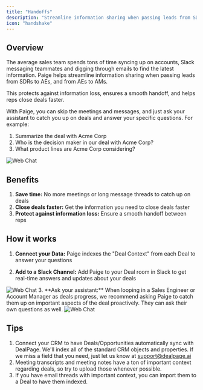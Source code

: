 ```yaml
---
title: "Handoffs"
description: "Streamline information sharing when passing leads from SDRs to AEs, and from AEs to AMs."
icon: "handshake"
---
```

## Overview
The average sales team spends tons of time syncing up on accounts, Slack messaging teammates and digging through emails to find the latest information. Paige helps streamline information sharing when passing leads from SDRs to AEs, and from AEs to AMs.

This protects against information loss, ensures a smooth handoff, and helps reps close deals faster.

With Paige, you can skip the meetings and messages, and just ask your assistant to catch you up on deals and answer your specific questions. For example:
1. Summarize the deal with Acme Corp
2. Who is the decision maker in our deal with Acme Corp?
3. What product lines are Acme Corp considering?

<img src="/images/web-app-deal-search.png" alt="Web Chat" />

## Benefits
1. **Save time:** No more meetings or long message threads to catch up on deals
2. **Close deals faster:** Get the information you need to close deals faster
3. **Protect against information loss:** Ensure a smooth handoff between reps

## How it works
1. **Connect your Data:** Paige indexes the "Deal Context" from each Deal to answer your questions


2. **Add to a Slack Channel:** Add Paige to your Deal room in Slack to get real-time answers and updates about your deals

<img src="/images/dealinfo.png" alt="Web Chat" />
3. **Ask your assistant:** When looping in a Sales Engineer or Account Manager as deals progress, we recommend asking Paige to catch them up on important aspects of the deal proactively. They can ask their own questions as well.

<img src="/images/slack-prep-se.png" alt="Web Chat" />


## Tips
1. Connect your CRM to have Deals/Opportunities automatically sync with DealPage. We'll index all of the standard CRM objects and properties. If we miss a field that you need, just let us know at support@dealpage.ai
2. Meeting transcripts and meeting notes have a ton of important context regarding deals, so try to upload those whenever possible.
3. If you have email threads with important context, you can import them to a Deal to have them indexed.


